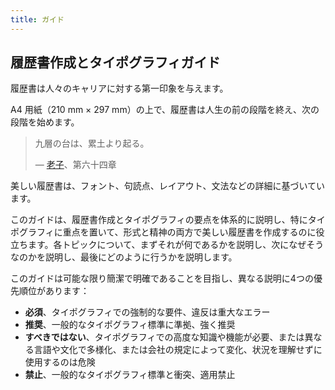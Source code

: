 ```yaml
---
title: ガイド
---
```


## 履歴書作成とタイポグラフィガイド

履歴書は人々のキャリアに対する第一印象を与えます。

A4 用紙（210 mm × 297 mm）の上で、履歴書は人生の前の段階を終え、次の段階を始めます。

> 九層の台は、累土より起る。
>
> — [老子](https://en.wikipedia.org/wiki/Laozi)、第六十四章

美しい履歴書は、フォント、句読点、レイアウト、文法などの詳細に基づいています。

このガイドは、履歴書作成とタイポグラフィの要点を体系的に説明し、特にタイポグラフィに重点を置いて、形式と精神の両方で美しい履歴書を作成するのに役立ちます。各トピックについて、まずそれが何であるかを説明し、次になぜそうなのかを説明し、最後にどのように行うかを説明します。

このガイドは可能な限り簡潔で明確であることを目指し、異なる説明に4つの優先順位があります：

- **必須**、タイポグラフィでの強制的な要件、違反は重大なエラー
- **推奨**、一般的なタイポグラフィ標準に準拠、強く推奨
- **すべきではない**、タイポグラフィでの高度な知識や機能が必要、または異なる言語や文化で多様化、または会社の規定によって変化、状況を理解せずに使用するのは危険
- **禁止**、一般的なタイポグラフィ標準と衝突、適用禁止
